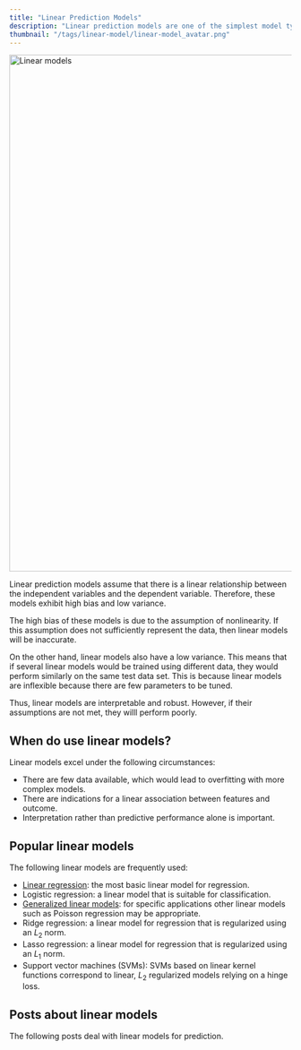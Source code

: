 ```yaml
---
title: "Linear Prediction Models"
description: "Linear prediction models are one of the simplest model types. Find out what they are all about!"
thumbnail: "/tags/linear-model/linear-model_avatar.png"
---
```

<img src="linear-model_avatar.png" alt = "Linear models" width = "1120" height = "923">

Linear prediction models assume that there is a linear relationship between the independent variables and the dependent variable. Therefore, these models exhibit high bias and low variance. 

The high bias of these models is due to the assumption of nonlinearity. If this assumption does not sufficiently represent the data, then linear models will be inaccurate. 

On the other hand, linear models also have a low variance. This means that if several linear models would be trained using different data, they would perform similarly on the same test data set. This is because linear models are inflexible because there are few parameters to be tuned.

Thus, linear models are interpretable and robust. However, if their assumptions are not met, they willl perform poorly.

## When do use linear models?

Linear models excel under the following circumstances:

* There are few data available, which would lead to overfitting with more complex models.
* There are indications for a linear association between features and outcome.
* Interpretation rather than predictive performance alone is important.

## Popular linear models

The following linear models are frequently used:

* [Linear regression](/post/machine-learning/linear_models/): the most basic linear model for regression.
* Logistic regression: a linear model that is suitable for classification.
* [Generalized linear models](/post/machine-learning/interpreting_generalized_linear_models/): for specific applications other linear models such as Poisson regression may be appropriate.
* Ridge regression: a linear model for regression that is regularized using an $L_2$ norm.
* Lasso regression: a linear model for regression that is regularized using an $L_1$ norm.
* Support vector machines (SVMs): SVMs based on linear kernel functions correspond to linear, $L_2$ regularized models relying on a hinge loss.

## Posts about linear models

The following posts deal with linear models for prediction.
